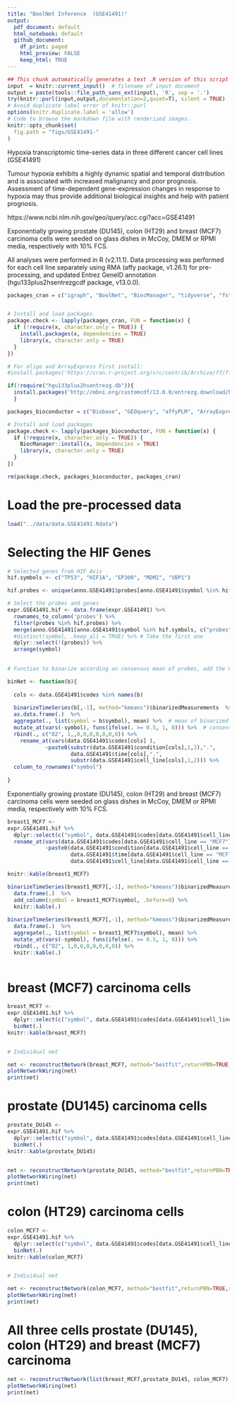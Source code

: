 ```yaml
---
title: "BoolNet Inference  (GSE41491)"
output:
  pdf_document: default
  html_notebook: default
  github_document: 
    df_print: paged
    html_preview: FALSE
    keep_html: TRUE
---
```


```r
## This chunk automatically generates a text .R version of this script when running within knitr.
input  = knitr::current_input()  # filename of input document
output = paste(tools::file_path_sans_ext(input), 'R', sep = '.')
try(knitr::purl(input,output,documentation=2,quiet=T), silent = TRUE)
# Avoid duplicate label error of knitr::purl
options(knitr.duplicate.label = 'allow')
# Code to browse the markdown file with renderized images.
knitr::opts_chunk$set(
  fig.path = "figs/GSE41491-"
)
```

Hypoxia transcriptomic time-series data in three different cancer cell lines (GSE41491)

Tumour hypoxia exhibits a highly dynamic spatial and temporal distribution and is associated with increased malignancy and poor prognosis.
Assessment of time-dependent gene-expression changes in response to hypoxia may thus provide additional biological insights and help with patient prognosis.

https://www.ncbi.nlm.nih.gov/geo/query/acc.cgi?acc=GSE41491

Exponentially growing prostate (DU145), colon (HT29) and breast (MCF7) carcinoma cells were seeded on glass dishes in McCoy, DMEM or RPMI media, respectively with 10% FCS.

All analyses were performed in R (v2.11.1). Data processing was performed for each cell line separately using RMA (affy package, v1.26.1) for pre-processing, and updated Entrez GeneID annotation (hgu133plus2hsentrezgcdf package, v13.0.0).

```r
packages_cran = c("igraph", "BoolNet", "BiocManager", "tidyverse", "fs")


# Install and load packages
package.check <- lapply(packages_cran, FUN = function(x) {
  if (!require(x, character.only = TRUE)) {
    install.packages(x, dependencies = TRUE)
    library(x, character.only = TRUE)
  }
})

# For oligo and ArrayExpress First install:
#install.packages('https://cran.r-project.org/src/contrib/Archive/ff/ff_2.2-14.tar.gz',repos=NULL)

if(!require("hgu133plus2hsentrezg.db")){ 
  install.packages('http://mbni.org/customcdf/13.0.0/entrezg.download/hgu133plus2hsentrezg.db_13.0.0.tar.gz',repos=NULL) 
  }

packages_bioconductor = c("Biobase", "GEOquery", "affyPLM", "ArrayExpress", "annotate")

# Install and load packages
package.check <- lapply(packages_bioconductor, FUN = function(x) {
  if (!require(x, character.only = TRUE)) {
    BiocManager::install(x, dependencies = TRUE)
    library(x, character.only = TRUE)
  }
})

rm(package.check, packages_bioconductor, packages_cran)

```


<!-- ```{r} -->

<!-- download_dir <- fs::path(".data_tmp") -->
<!-- if (!dir_exists(download_dir)) { dir_create(download_dir) } -->

<!-- GSE41491 <-getGEO("GSE41491", destdir = download_dir, GSEMatrix = T) -->

<!-- expr.GSE41491 <- as.matrix(exprs(normalize.ExpressionSet.quantiles(GSE41491[[1]]))) -->
<!-- data.GSE41491 <- pData(GSE41491[[1]]) -->

<!-- data.GSE41491 <- data.frame( -->
<!--                   codes = as.character(data.GSE41491$geo_accession), -->
<!--                   cell_line = gsub("[(]","",gsub("[)]","",substr(as.character(data.GSE41491$source_name_ch1),18,25))), -->
<!--                   time = substr(as.character(data.GSE41491$characteristics_ch1.1),18,19), -->
<!--                   condition = substr(as.character(data.GSE41491$characteristics_ch1),12,13)) -->

<!-- GPL14877 <- read_delim(".data_tmp/GPL14877.soft", -->
<!--     "\t", escape_double = FALSE, trim_ws = TRUE, -->
<!--     skip = 393) -->

<!-- ENTREZID <- as.character(unique(GPL14877$SPOT_ID)) -->
<!-- PROBES <- unique(rownames(expr.GSE41491)) -->

<!-- library(hgu133plus2hsentrezg.db) -->
<!-- SYMBOL <- getSYMBOL(PROBES, "hgu133plus2hsentrezg") -->
<!-- results <- as.data.frame(cbind(PROBES, SYMBOL)) -->

<!-- # Convert the probes to Symbol names -->
<!-- anno.GSE41491 <- AnnotationDbi::select(hgu133plus2.db, -->
<!--        keys = ENTREZID, -->
<!--        columns=c("SYMBOL", "GENENAME"), -->
<!--        keytype="ENTREZID") -->

<!-- anno.GSE41491 <- merge(anno.GSE41491, results, by="SYMBOL", all.x = T) %>% -->
<!--   filter(!is.na(SYMBOL)) %>% -->
<!--   mutate_all(as.character) %>% -->
<!--   rename_at(vars(c("SYMBOL", "ENTREZID", "GENENAME", "PROBES")), ~ c("symbol", "entrezid", "description", "probes")) -->

<!-- rm(download_dir, GSE41491, results, GPL14877, PROBES, SYMBOL, ENTREZID) -->

<!-- save.image("../data/data.GSE41491.Rdata") -->
<!-- ``` -->


# Load the pre-processed data

```r
load("../data/data.GSE41491.Rdata")
```


# Selecting the HIF Genes 
    
```r
# Selected genes from HIF Axis
hif.symbols <- c("TP53", "HIF1A", "EP300", "MDM2", "VBP1") 

hif.probes <- unique(anno.GSE41491$probes[anno.GSE41491$symbol %in% hif.symbols])

# Select the probes and genes
expr.GSE41491.hif <- data.frame(expr.GSE41491) %>% 
  rownames_to_column('probes') %>% 
  filter(probes %in% hif.probes) %>% 
  merge(anno.GSE41491[anno.GSE41491$symbol %in% hif.symbols, c("probes","symbol")], by = "probes") %>% 
  #distinct(symbol, .keep_all = TRUE) %>% # Take the first one
  dplyr::select(!(probes)) %>% 
  arrange(symbol)
  
```

```r
# Function to binarize according an consensus mean of probes, add the O2 state and rename columns 

binNet <- function(b){
  
  cols <- data.GSE41491$codes %in% names(b)
  
  binarizeTimeSeries(b[,-1], method="kmeans")$binarizedMeasurements  %>% 
  as.data.frame(.)  %>% 
  aggregate(., list(symbol = b$symbol), mean) %>%  # mean of binarized probes
  mutate_at(vars(-symbol), funs(ifelse(. >= 0.5, 1, 0))) %>%  # consensus with a bies to 1 (>= 0.5)
  rbind(., c("O2", 1,,0,0,0,0,0,0,0)) %>% 
    rename_at(vars(data.GSE41491$codes[cols] ),
            ~paste0(substr(data.GSE41491$condition[cols],1,2),".",
                    data.GSE41491$time[cols],".",
                    substr(data.GSE41491$cell_line[cols],1,2))) %>% 
  column_to_rownames("symbol")
  
}
```

Exponentially growing prostate (DU145), colon (HT29) and breast (MCF7) carcinoma cells were seeded on glass dishes in McCoy, DMEM or RPMI media, respectively with 10% FCS.

```r

breast1_MCF7 <- 
expr.GSE41491.hif %>% 
  dplyr::select(c("symbol", data.GSE41491$codes[data.GSE41491$cell_line == "MCF7"])) %>% arrange(symbol) %>% 
  rename_at(vars(data.GSE41491$codes[data.GSE41491$cell_line == "MCF7"]),
            ~paste0(data.GSE41491$condition[data.GSE41491$cell_line == "MCF7"],".",
                    data.GSE41491$time[data.GSE41491$cell_line == "MCF7"],".",
                    data.GSE41491$cell_line[data.GSE41491$cell_line == "MCF7"]))

knitr::kable(breast1_MCF7)

binarizeTimeSeries(breast1_MCF7[,-1], method="kmeans")$binarizedMeasurements  %>% 
  data.frame(.)  %>% 
  add_column(symbol = breast1_MCF7$symbol, .before=0) %>% 
  knitr::kable(.)
  
binarizeTimeSeries(breast1_MCF7[,-1], method="kmeans")$binarizedMeasurements  %>% 
  data.frame(.)  %>% 
  aggregate(., list(symbol = breast1_MCF7$symbol), mean) %>% 
  mutate_at(vars(-symbol), funs(ifelse(. >= 0.5, 1, 0))) %>% 
  rbind(., c("O2", 1,0,0,0,0,0,0,0)) %>% 
  knitr::kable(.)
  
```

# breast (MCF7) carcinoma cells 

```r

breast_MCF7 <- 
expr.GSE41491.hif %>% 
  dplyr::select(c("symbol", data.GSE41491$codes[data.GSE41491$cell_line == "MCF7"]))  %>% 
  binNet(.) 
knitr::kable(breast_MCF7)


# Individual net

net <- reconstructNetwork(breast_MCF7, method="bestfit",returnPBN=TRUE,readableFunctions=TRUE)
plotNetworkWiring(net)
print(net)

```

# prostate (DU145) carcinoma cells 

```r

prostate_DU145 <- 
expr.GSE41491.hif %>% 
  dplyr::select(c("symbol", data.GSE41491$codes[data.GSE41491$cell_line == "DU145"]))  %>% 
  binNet(.) 
knitr::kable(prostate_DU145)


net <- reconstructNetwork(prostate_DU145, method="bestfit",returnPBN=TRUE,readableFunctions=TRUE)
plotNetworkWiring(net)
print(net)

```

#  colon (HT29)  carcinoma cells 

```r

colon_MCF7 <- 
expr.GSE41491.hif %>% 
  dplyr::select(c("symbol", data.GSE41491$codes[data.GSE41491$cell_line == "HT29"]))  %>% 
  binNet(.) 
knitr::kable(colon_MCF7)


# Individual net

net <- reconstructNetwork(colon_MCF7, method="bestfit",returnPBN=TRUE,readableFunctions=TRUE)
plotNetworkWiring(net)
print(net)

```


# All three cells prostate (DU145), colon (HT29) and breast (MCF7) carcinoma 

```r

net <- reconstructNetwork(list(breast_MCF7,prostate_DU145, colon_MCF7), method="bestfit",returnPBN=TRUE,readableFunctions=TRUE)
plotNetworkWiring(net)
print(net)

```
